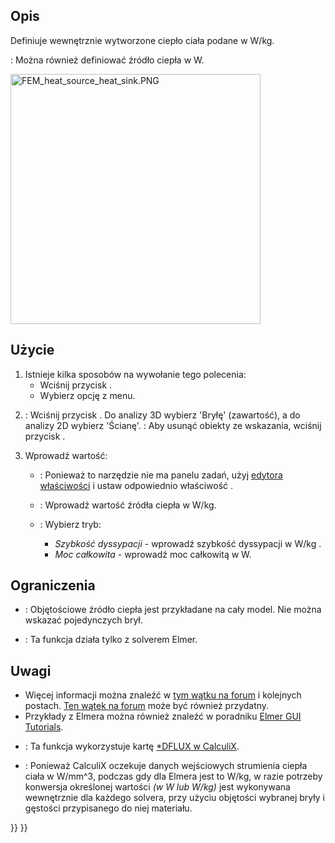 <languages/>

{{Docnav
|[[FEM_ConstraintTemperature/pl|Warunek brzegowy temperatury]]
|[[FEM_ConstantVacuumPermittivity/pl|Zdefiniuj przenikalność elektryczną próżni]]
|[[FEM_Workbench/pl|środowisko pracy MES]]
|IconL=FEM_ConstraintTemperature.svg
|IconR=FEM_ConstantVacuumPermittivity.svg
|IconC=Workbench_FEM.svg
}}

{{GuiCommandContainer|
{{GuiCommand/pl
|Name=FEM ConstraintBodyHeatSource
|Name/pl=MES: Objętościowe źródło ciepła
|MenuLocation=Model → Warunki brzegowe i obciążenia termiczne → Objętościowe źródło ciepła
|Workbenches=[[FEM_Workbench/pl|MES]]
|Version=0.19
|SeeAlso=[[FEM_tutorial/pl|Poradnik MES]]
}}
{{GuiCommandFemInfo/pl
|Solvers=CalculiX, Elmer
}}
}}

<span id="Description"></span>
==Opis==

Definiuje wewnętrznie wytworzone ciepło ciała podane w W/kg.

{{VersionPlus/pl|1.0}}: Można również definiować źródło ciepła w W.

[[Image:FEM_heat_source_heat_sink.PNG|400px]]
{{Caption|Radiator z procesorem pod spodem służącym jako objętościowe źródło ciepła}}

<span id="Usage"></span>
==Użycie==

# Istnieje kilka sposobów na wywołanie tego polecenia:
#* Wciśnij przycisk {{Button|[[Image:FEM_ConstraintBodyHeatSource.svg|16px]] '''Objętościowe źródło ciepła'''}}.
#* Wybierz opcję {{MenuCommand|Model → Warunki brzegowe i obciążenia termiczne → [[Image:FEM_ConstraintBodyHeatSource.svg|16px]] Objętościowe źródło ciepła}} z menu.
# {{VersionPlus/pl|0.21}}: Wciśnij przycisk {{Button|Dodaj}}. Do analizy 3D wybierz 'Bryłę' (zawartość), a do analizy 2D wybierz 'Ścianę'. {{Version/pl|1.1}}: Aby usunąć obiekty ze wskazania, wciśnij przycisk {{Button|Usuń}}. 
# Wprowadź wartość: 
#* {{VersionMinus/pl|0.20}}: Ponieważ to narzędzie nie ma panelu zadań, użyj [[Property_editor/pl|edytora właściwości]] i ustaw odpowiednio właściwość {{PropertyData|Heat Source}}.
#* {{Version/pl|0.21}}: Wprowadź wartość źródła ciepła w W/kg.
#* {{VersionPlus/pl|1.0}}: Wybierz tryb:
#** ''Szybkość dyssypacji'' - wprowadź szybkość dyssypacji w W/kg .
#** ''Moc całkowita'' - wprowadź moc całkowitą w W.

<span id="Limitations"></span>
==Ograniczenia==

* {{VersionMinus/pl|0.20}}: Objętościowe źródło ciepła jest przykładane na cały model. Nie można wskazać pojedynczych brył.
* {{VersionMinus/pl|0.21}}: Ta funkcja działa tylko z solverem Elmer.

<span id="Notes"></span>
==Uwagi==

* Więcej informacji można znaleźć w [https://forum.freecad.org/viewtopic.php?f=18&t=44705&start=490#p422539 tym wątku na forum] i kolejnych postach.  [https://forum.freecad.org/viewtopic.php?f=18&t=28926 Ten wątek na forum] może być również przydatny.
* Przykłady z Elmera można również znaleźć w poradniku [https://www.nic.funet.fi/pub/sci/physics/elmer/doc/ElmerTutorials.pdf Elmer GUI Tutorials].
* {{VersionPlus|1.0}}: Ta funkcja wykorzystuje kartę [https://web.mit.edu/calculix_v2.7/CalculiX/ccx_2.7/doc/ccx/node188.html *DFLUX w CalculiX].
* {{VersionPlus|1.0}}: Ponieważ CalculiX oczekuje danych wejściowych strumienia ciepła ciała w W/mm^3, podczas gdy dla Elmera jest to W/kg,  w razie potrzeby konwersja określonej wartości ''(w W lub W/kg)'' jest wykonywana wewnętrznie dla każdego solvera, przy użyciu objętości wybranej bryły i gęstości przypisanego do niej materiału.

{{Docnav
|[[FEM_ConstraintTemperature/pl|Warunek brzegowy temperatury]]
|[[FEM_ConstantVacuumPermittivity/pl|Zdefiniuj przenikalność elektryczną próżni]]
|[[FEM_Workbench/pl|środowisko pracy MES]]
|IconL=FEM_ConstraintTemperature.svg
|IconR=FEM_ConstantVacuumPermittivity.svg
|IconC=Workbench_FEM.svg
}}

{{FEM Tools navi{{#translation:}}}}
{{Userdocnavi{{#translation:}}}}